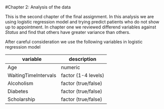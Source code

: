 #Chapter 2: Analysis of the data

This is the second chapter of the final assignment. In this analysis we are using logistic regression model and trying predict patients who do not show up to appointment. In chapter one we reviewed differend variables against *Status* and find that others have greater variance than others.

After careful consideration we use the following variables in logistic regression model

|variable|description|
|---------|----------|
|Age|numeric|
|WaitingTimeIntervals|factor (1-4 levels)|
|Alcoholism|factor (true/false)|
|Diabetes|factor (true/false)|
|Scholarship|factor (true/false)|


